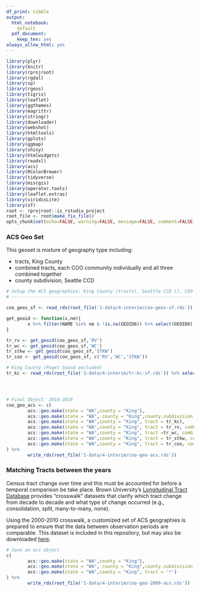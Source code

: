 ```yaml
---
df_print: tibble
output:
  html_notebook:
    default
  pdf_document:
    keep_tex: yes
always_allow_html: yes
---
```


```r
library(plyr)
library(knitr)
library(rprojroot)
library(rgdal)
library(sp)
library(rgeos)
library(tigris)
library(leaflet)
library(ggthemes)
library(magrittr)
library(stringr)
library(downloader)
library(webshot)
library(htmltools)
library(gplots)
library(ggmap)
library(shiny)
library(htmlwidgets)
library(readxl)
library(acs)
library(RColorBrewer)
library(tidyverse)
library(miscgis)
library(operator.tools)
library(leaflet.extras)
library(viridisLite)
library(sf)
root <- rprojroot::is_rstudio_project
root_file <- root$make_fix_file()
opts_chunk$set(echo=FALSE, warning=FALSE, message=FALSE, comment=FALSE)

```

### ACS Geo Set
This geoset is mixture of geography type including:

  * tracts, King County
  * combined tracts, each COO community individually and all three combined together
  * county subdivision, Seattle CCD
  
```r

# Setup the ACS geographies: King County (tracts), Seattle CCD (), COO Communities (tracts)
# -----------------------------------------------------------------------------

coo_geos_sf <- read_rds(root_file('1-data/4-interim/coo-geos-sf.rds')) 

get_geoid <- function(x,nm){
        x %>% filter(NAME %in% nm & !is.na(GEOID6)) %>% select(GEOID6) %>% unlist(use.names = FALSE) %>% as.numeric
}

tr_rv <- get_geoid(coo_geos_sf,'RV')
tr_wc <- get_geoid(coo_geos_sf,'WC')
tr_stkw <- get_geoid(coo_geos_sf,'STKW')
tr_coo <- get_geoid(coo_geos_sf, c('RV','WC','STKW'))

# King County (Puget Sound excluded)
tr_kc <- read_rds(root_file('1-data/4-interim/tr-kc-sf.rds')) %>% select(TRACTCE) %>% unlist(use.names = FALSE) %>% as.numeric




# Final Object: 2010-2014
coo_geo_acs <- c(
        acs::geo.make(state = "WA",county = "King"),
        acs::geo.make(state = "WA", county = "King",county.subdivision = "Seattle CCD"),
        acs::geo.make(state = "WA",county = "King", tract = tr_kc),
        acs::geo.make(state = "WA",county = "King", tract = tr_rv, combine = TRUE, combine.term = 'RV'),
        acs::geo.make(state = "WA",county = "King", tract =tr_wc, combine = TRUE, combine.term = 'WC'),
        acs::geo.make(state = "WA",county = "King", tract = tr_stkw, combine = TRUE, combine.term = 'STKW'),
        acs::geo.make(state = "WA",county = "King", tract = tr_coo, combine = TRUE, combine.term = 'COO')
) %>%  
        write_rds(root_file('1-data/4-interim/coo-geo-acs.rds'))


```

### Matching Tracts between the years

Census tract change over time and this must be accounted for before a temporal comparison be take place. Brown University's [Longitudinal Tract Database](http://www.s4.brown.edu/us2010/Researcher/LTDB.htm) provides "crosswalk" datasets that clarify which tract change from decade to decade and what type of change occurred (e.g., consolidation, split, many-to-many, none).

Using the 2000-2010 crosswalk, a customized set of ACS geographies is prepared to ensure that the data between observation periods are comparable. This dataset is included in this repository, but may also be downloaded [here](https://s4.ad.brown.edu/Projects/Diversity/Researcher/ltdb3.htm).


```r

# Save an acs object
c(
        acs::geo.make(state = "WA",county = "King"),
        acs::geo.make(state = "WA", county = "King",county.subdivision = "Seattle CCD"),
        acs::geo.make(state = "WA",county = "King", tract = '*')
) %>%  
        write_rds(root_file('1-data/4-interim/coo-geo-2009-acs.rds'))

```

